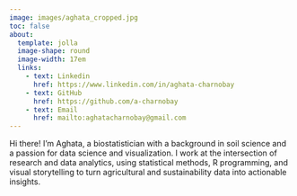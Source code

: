 ```yaml
---
image: images/aghata_cropped.jpg
toc: false
about: 
  template: jolla
  image-shape: round
  image-width: 17em
  links: 
    - text: Linkedin
      href: https://www.linkedin.com/in/aghata-charnobay
    - text: GitHub
      href: https://github.com/a-charnobay
    - text: Email
      href: mailto:aghatacharnobay@gmail.com
---
```


Hi there! I'm Aghata, a biostatistician with a background in soil science and a passion for data science and visualization. I work at the intersection of research and data analytics, using statistical methods, R programming, and visual storytelling to turn agricultural and sustainability data into actionable insights.
